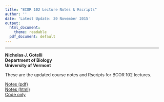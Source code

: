 ```yaml
---
title: "BCOR 102 Lecture Notes & Rscripts"
author: ''
date: 'Latest Update: 30 November 2015'
output:
  html_document:
    theme: readable
  pdf_document: default
---
```

_______
**Nicholas J. Gotelli**   
**Department of Biology**      
**University of Vermont**      

These are the updated course notes and Rscripts for BCOR 102 lectures.

[Notes (pdf)](BCOR_LECTURE_NOTES.pdf)   
[Notes (html)](BCOR_LECTURE_NOTES.html)   
[Code only](BCOR_LECTURE_NOTES.R)   
